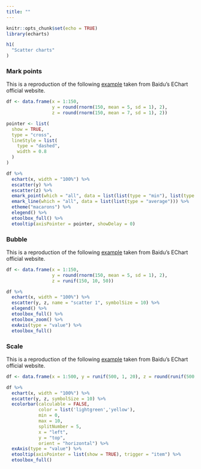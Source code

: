 ```yaml
---
title: ""
---
```


```r
knitr::opts_chunk$set(echo = TRUE)
library(echarts)
```

<main>
<div class = "container">

```r
h1(
  "Scatter charts"
)
```

### Mark points

This is a reproduction of the following [example](http://echarts.baidu.com/echarts2/doc/example/scatter1.html#-en) taken from Baidu's EChart official website.

```r
df <- data.frame(x = 1:150,
                 y = round(rnorm(150, mean = 5, sd = 1), 2),
                 z = round(rnorm(150, mean = 7, sd = 1), 2))

pointer <- list(
  show = TRUE,
  type = "cross",
  lineStyle = list(
    type = "dashed",
    width = 0.8
  )
)

df %>% 
  echart(x, width = "100%") %>% 
  escatter(y) %>% 
  escatter(z) %>% 
  emark_point(which = "all", data = list(list(type = "min"), list(type = "max"))) %>% 
  emark_line(which = "all", data = list(list(type = "average"))) %>% 
  etheme("macarons") %>% 
  elegend() %>% 
  etoolbox_full() %>% 
  etooltip(axisPointer = pointer, showDelay = 0)
```

### Bubble

This is a reproduction of the following [example](http://echarts.baidu.com/echarts2/doc/example/scatter2.html#-en) taken from Baidu's EChart official website.

```r
df <- data.frame(x = 1:150,
                 y = round(rnorm(150, mean = 5, sd = 1), 2),
                 z = runif(150, 10, 50))

df %>% 
  echart(x, width = "100%") %>% 
  escatter(y, z, name = "scatter 1", symbolSize = 10) %>%
  elegend() %>% 
  etoolbox_full() %>% 
  etoolbox_zoom() %>% 
  exAxis(type = "value") %>% 
  etoolbox_full()
```


### Scale

This is a reproduction of the following [example](http://echarts.baidu.com/echarts2/doc/example/dataRange1.html#-en) taken from Baidu's EChart official website.

```r
df <- data.frame(x = 1:500, y = runif(500, 1, 20), z = round(runif(500, 0, 10)))

df %>% 
  echart(x, width = "100%") %>% 
  escatter(y, z, symbolSize = 10) %>% 
  ecolorbar(calculable = FALSE, 
            color = list('lightgreen','yellow'), 
            min = 0, 
            max = 10, 
            splitNumber = 5,
            x = "left",
            y = "top",
            orient = "horizontal") %>% 
  exAxis(type = "value") %>% 
  etooltip(axisPointer = list(show = TRUE), trigger = "item") %>% 
  etoolbox_full()
```

</div>
</main>